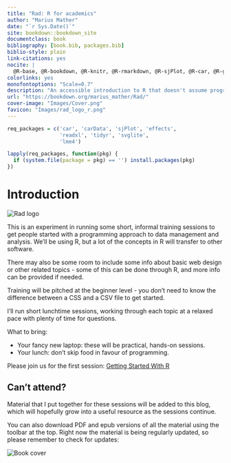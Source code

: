 ```yaml
--- 
title: "Rad: R for academics"
author: "Marius Mather"
date: "`r Sys.Date()`"
site: bookdown::bookdown_site
documentclass: book
bibliography: [book.bib, packages.bib]
biblio-style: plain
link-citations: yes
nocite: | 
  @R-base, @R-bookdown, @R-knitr, @R-rmarkdown, @R-sjPlot, @R-car, @R-ggplot2
colorlinks: yes
monofontoptions: "Scale=0.7"
description: "An accessible introduction to R that doesn't assume programming experience"
url: "https://bookdown.org/marius_mather/Rad/"
cover-image: "Images/Cover.png"
favicon: "Images/rad_logo_r.png"
---
```


```r
req_packages = c('car', 'carData', 'sjPlot', 'effects', 
                 'readxl', 'tidyr', 'svglite',
                 'lme4')

lapply(req_packages, function(pkg) {
  if (system.file(package = pkg) == '') install.packages(pkg)
})
```


# Introduction {-}

![](Images/rad_logo.png "Rad logo")

This is an experiment in running some short, informal training
sessions to get people started with a programming approach to data
management and analysis. We'll be using R, but a lot of the concepts
in R will transfer to other software.

There may also be some room to include some info about basic web design or
other related topics - some of this can be done through R, and more
info can be provided if needed.

Training will be pitched at the beginner level - you don't
need to know the difference between a CSS and a CSV file
to get started.

I'll run short lunchtime sessions, working through
each topic at a relaxed pace with plenty of time
for questions.

What to bring:

* Your fancy new laptop: these will be practical, 
  hands-on sessions.
* Your lunch: don't skip food in favour of programming.

Please join us for the first session: [Getting Started With R](#installing)

## Can't attend? {-}

Material that I put together for these sessions will be
added to this blog, which will hopefully grow into
a useful resource as the sessions continue.

You can also download PDF and epub versions of all the material
using the toolbar at the top. Right now the material is being
regularly updated, so please remember to check for updates:

![](Images/Cover.png "Book cover")